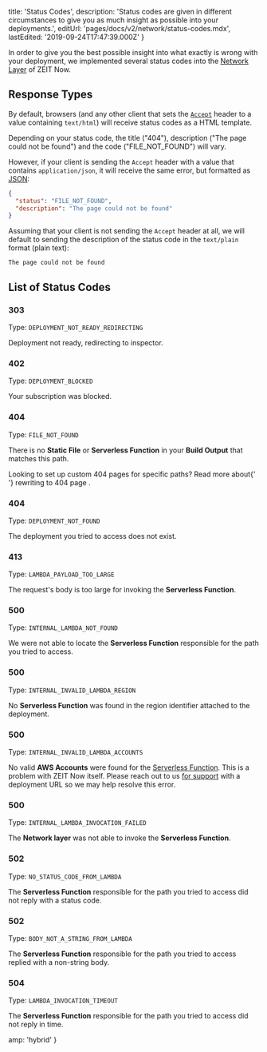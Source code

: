
  title: 'Status Codes',
  description:
    'Status codes are given in different circumstances to give you as much insight as possible into your deployments.',
  editUrl: 'pages/docs/v2/network/status-codes.mdx',
  lastEdited: '2019-09-24T17:47:39.000Z'
}

In order to give you the best possible insight into what exactly is wrong with your deployment, we implemented several status codes into the [Network Layer](/docs/v2/network/overview) of ZEIT Now.

## Response Types

By default, browsers (and any other client that sets the [`Accept`](https://developer.mozilla.org/en-US/docs/Web/HTTP/Headers/Accept) header to a value containing `text/html`) will receive status codes as a HTML template.

Depending on your status code, the title ("404"), description ("The page could not be found") and the code ("FILE_NOT_FOUND") will vary.

However, if your client is sending the `Accept` header with a value that contains `application/json`, it will receive the same error, but formatted as [JSON](https://en.wikipedia.org/wiki/JSON):

```json
{
  "status": "FILE_NOT_FOUND",
  "description": "The page could not be found"
}
```

Assuming that your client is not sending the `Accept` header at all, we will default to sending the description of the status code in the `text/plain` format (plain text):

```
The page could not be found
```

## List of Status Codes

### 303

Type: `DEPLOYMENT_NOT_READY_REDIRECTING`

Deployment not ready, redirecting to inspector.

### 402

Type: `DEPLOYMENT_BLOCKED`

Your subscription was blocked.

### 404

Type: `FILE_NOT_FOUND`

There is no <b>Static File</b> or <b>Serverless Function</b> in your <b>Build Output</b> that matches this path.

<Note>
  Looking to set up custom 404 pages for specific paths? Read more about{' '}
  <GenericLink href="/docs/v2/network/directory-listing#rewrite-to-a-404-page">
    rewriting to 404 page
  </GenericLink>
  .
</Note>

### 404

Type: `DEPLOYMENT_NOT_FOUND`

The deployment you tried to access does not exist.

### 413

Type: `LAMBDA_PAYLOAD_TOO_LARGE`

The request's body is too large for invoking the <b>Serverless Function</b>.

### 500

Type: `INTERNAL_LAMBDA_NOT_FOUND`

We were not able to locate the <b>Serverless Function</b> responsible for the path you tried to access.

### 500

Type: `INTERNAL_INVALID_LAMBDA_REGION`

No <b>Serverless Function</b> was found in the region identifier attached to the deployment.

### 500

Type: `INTERNAL_INVALID_LAMBDA_ACCOUNTS`

No valid **AWS Accounts** were found for the [Serverless Function](/docs/v2/advanced/concepts/serverless-functions/). This is a problem with ZEIT Now itself. Please reach out to us [for support](mailto:support@zeit.co) with a deployment URL so we may help resolve this error.

### 500

Type: `INTERNAL_LAMBDA_INVOCATION_FAILED`

The <b>Network layer</b> was not able to invoke the <b>Serverless Function</b>.

### 502

Type: `NO_STATUS_CODE_FROM_LAMBDA`

The <b>Serverless Function</b> responsible for the path you tried to access did not reply with a status code.

### 502

Type: `BODY_NOT_A_STRING_FROM_LAMBDA`

The <b>Serverless Function</b> responsible for the path you tried to access replied with a non-string body.

### 504

Type: `LAMBDA_INVOCATION_TIMEOUT`

The <b>Serverless Function</b> responsible for the path you tried to access did not reply in time.


  amp: 'hybrid'
}
